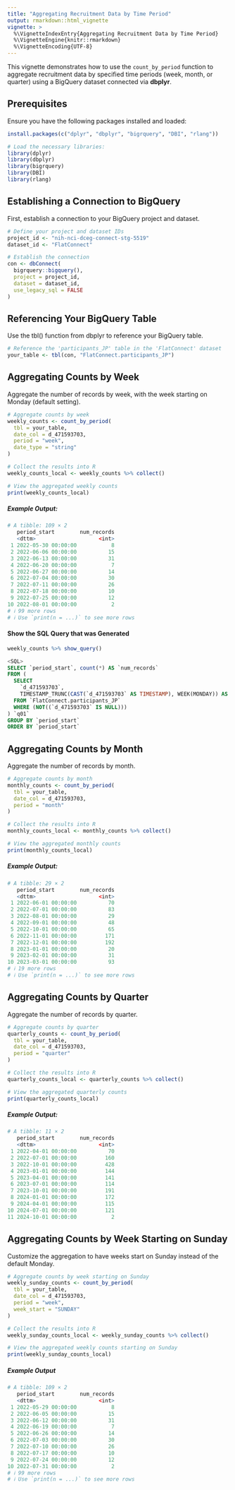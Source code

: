 ```yaml
---
title: "Aggregating Recruitment Data by Time Period"
output: rmarkdown::html_vignette
vignette: >
  %\VignetteIndexEntry{Aggregating Recruitment Data by Time Period}
  %\VignetteEngine{knitr::rmarkdown}
  %\VignetteEncoding{UTF-8}
---
```


This vignette demonstrates how to use the `count_by_period` function to aggregate recruitment data by specified time periods (week, month, or quarter) using a BigQuery dataset connected via **dbplyr**.

## Prerequisites

Ensure you have the following packages installed and loaded:

```r
install.packages(c("dplyr", "dbplyr", "bigrquery", "DBI", "rlang"))

# Load the necessary libraries:
library(dplyr)
library(dbplyr)
library(bigrquery)
library(DBI)
library(rlang)
```

## Establishing a Connection to BigQuery

First, establish a connection to your BigQuery project and dataset.

```r
# Define your project and dataset IDs
project_id <- "nih-nci-dceg-connect-stg-5519"
dataset_id <- "FlatConnect"

# Establish the connection
con <- dbConnect(
  bigrquery::bigquery(),
  project = project_id,
  dataset = dataset_id,
  use_legacy_sql = FALSE
)
```

## Referencing Your BigQuery Table
Use the tbl() function from dbplyr to reference your BigQuery table.

```r
# Reference the 'participants_JP' table in the 'FlatConnect' dataset
your_table <- tbl(con, "FlatConnect.participants_JP")
```

## Aggregating Counts by Week
Aggregate the number of records by week, with the week starting on Monday (default setting).

```r
# Aggregate counts by week
weekly_counts <- count_by_period(
  tbl = your_table,
  date_col = d_471593703,
  period = "week",
  date_type = "string"
)

# Collect the results into R
weekly_counts_local <- weekly_counts %>% collect()

# View the aggregated weekly counts
print(weekly_counts_local)
```

##### Example Output: 
```r
# A tibble: 109 × 2
   period_start        num_records
   <dttm>                    <int>
 1 2022-05-30 00:00:00           8
 2 2022-06-06 00:00:00          15
 3 2022-06-13 00:00:00          31
 4 2022-06-20 00:00:00           7
 5 2022-06-27 00:00:00          14
 6 2022-07-04 00:00:00          30
 7 2022-07-11 00:00:00          26
 8 2022-07-18 00:00:00          10
 9 2022-07-25 00:00:00          12
10 2022-08-01 00:00:00           2
# ℹ 99 more rows
# ℹ Use `print(n = ...)` to see more rows
```

#### Show the SQL Query that was Generated
```r
weekly_counts %>% show_query()
```

```sql
<SQL>
SELECT `period_start`, count(*) AS `num_records`
FROM (
  SELECT
    `d_471593703`,
    TIMESTAMP_TRUNC(CAST(`d_471593703` AS TIMESTAMP), WEEK(MONDAY)) AS `period_start`
  FROM `FlatConnect.participants_JP`
  WHERE (NOT((`d_471593703` IS NULL)))
) `q01`
GROUP BY `period_start`
ORDER BY `period_start`
```

## Aggregating Counts by Month
Aggregate the number of records by month.

```r
# Aggregate counts by month
monthly_counts <- count_by_period(
  tbl = your_table,
  date_col = d_471593703,
  period = "month"
)

# Collect the results into R
monthly_counts_local <- monthly_counts %>% collect()

# View the aggregated monthly counts
print(monthly_counts_local)
```

##### Example Output: 
```r
# A tibble: 29 × 2
   period_start        num_records
   <dttm>                    <int>
 1 2022-06-01 00:00:00          70
 2 2022-07-01 00:00:00          83
 3 2022-08-01 00:00:00          29
 4 2022-09-01 00:00:00          48
 5 2022-10-01 00:00:00          65
 6 2022-11-01 00:00:00         171
 7 2022-12-01 00:00:00         192
 8 2023-01-01 00:00:00          20
 9 2023-02-01 00:00:00          31
10 2023-03-01 00:00:00          93
# ℹ 19 more rows
# ℹ Use `print(n = ...)` to see more rows
```

## Aggregating Counts by Quarter
Aggregate the number of records by quarter.

```r
# Aggregate counts by quarter
quarterly_counts <- count_by_period(
  tbl = your_table,
  date_col = d_471593703,
  period = "quarter"
)

# Collect the results into R
quarterly_counts_local <- quarterly_counts %>% collect()

# View the aggregated quarterly counts
print(quarterly_counts_local)
```

##### Example Output:

```r
# A tibble: 11 × 2
   period_start        num_records
   <dttm>                    <int>
 1 2022-04-01 00:00:00          70
 2 2022-07-01 00:00:00         160
 3 2022-10-01 00:00:00         428
 4 2023-01-01 00:00:00         144
 5 2023-04-01 00:00:00         141
 6 2023-07-01 00:00:00         114
 7 2023-10-01 00:00:00         191
 8 2024-01-01 00:00:00         172
 9 2024-04-01 00:00:00         115
10 2024-07-01 00:00:00         121
11 2024-10-01 00:00:00           2
```

## Aggregating Counts by Week Starting on Sunday
Customize the aggregation to have weeks start on Sunday instead of the default Monday.

```r
# Aggregate counts by week starting on Sunday
weekly_sunday_counts <- count_by_period(
  tbl = your_table,
  date_col = d_471593703,
  period = "week",
  week_start = "SUNDAY"
)

# Collect the results into R
weekly_sunday_counts_local <- weekly_sunday_counts %>% collect()

# View the aggregated weekly counts starting on Sunday
print(weekly_sunday_counts_local)
```

##### Example Output
```r
# A tibble: 109 × 2
   period_start        num_records
   <dttm>                    <int>
 1 2022-05-29 00:00:00           8
 2 2022-06-05 00:00:00          15
 3 2022-06-12 00:00:00          31
 4 2022-06-19 00:00:00           7
 5 2022-06-26 00:00:00          14
 6 2022-07-03 00:00:00          30
 7 2022-07-10 00:00:00          26
 8 2022-07-17 00:00:00          10
 9 2022-07-24 00:00:00          12
10 2022-07-31 00:00:00           2
# ℹ 99 more rows
# ℹ Use `print(n = ...)` to see more rows
```
